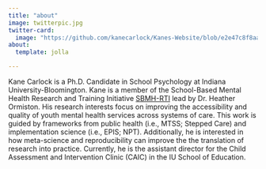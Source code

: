 ```yaml
---
title: "about"
image: twitterpic.jpg
twitter-card: 
  image: "https://github.com/kanecarlock/Kanes-Website/blob/e2e47c8f8aaa2b0be9cfc6df2d18fbdad048d6a5/twitterpic.jpg"
about: 
  template: jolla

---
```


<!-- Google Tag Manager -->
<script>(function(w,d,s,l,i){w[l]=w[l]||[];w[l].push({'gtm.start':
new Date().getTime(),event:'gtm.js'});var f=d.getElementsByTagName(s)[0],
j=d.createElement(s),dl=l!='dataLayer'?'&l='+l:'';j.async=true;j.src=
'https://www.googletagmanager.com/gtm.js?id='+i+dl;f.parentNode.insertBefore(j,f);
})(window,document,'script','dataLayer','GTM-54VCJ6Q');</script>
<!-- End Google Tag Manager -->

Kane Carlock is a Ph.D. Candidate in School Psychology at Indiana University-Bloomington. Kane is a member of the School-Based Mental Health Research and Training Initiative [SBMH-RTI](https://www.sbmhinitiative.com) lead by Dr. Heather Ormiston. His research interests focus on improving the accessibility and quality of youth mental health services across systems of care. This work is guided by frameworks from public health (i.e., MTSS; Stepped Care) and implementation science (i.e., EPIS; NPT). Additionally, he is interested in how meta-science and reproducibility can improve the the translation of research into practice. Currently, he is the assistant director for the Child Assessment and Intervention Clinic (CAIC) in the IU School of Education.

<!-- Google Tag Manager (noscript) -->
<noscript><iframe src="https://www.googletagmanager.com/ns.html?id=GTM-54VCJ6Q"
height="0" width="0" style="display:none;visibility:hidden"></iframe></noscript>
<!-- End Google Tag Manager (noscript) -->